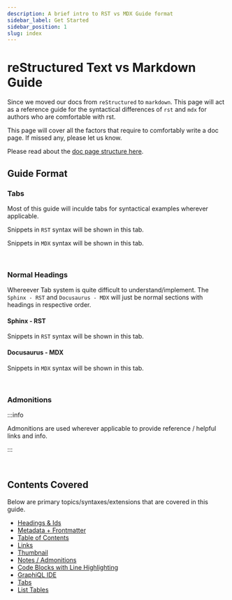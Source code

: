 ```yaml
---
description: A brief intro to RST vs MDX Guide format
sidebar_label: Get Started
sidebar_position: 1
slug: index
---
```


# reStructured Text vs Markdown Guide

Since we moved our docs from `reStructured` to `markdown`. This page will act as a reference guide for the syntactical differences of `rst` and `mdx` for authors who are comfortable with rst.

This page will cover all the factors that require to comfortably write a doc page. If missed any, please let us know.

Please read about the [doc page structure here](/page-structure.mdx).

## Guide Format

### Tabs
Most of this guide will inculde tabs for syntactical examples wherever applicable.


<Tabs>
<TabItem value="sphinx" label="Sphinx - RST" default>

Snippets in `RST` syntax will be shown in this tab.

</TabItem>
<TabItem value="docusaurus" label="Docusaurus - MDX">

Snippets in `MDX` syntax will be shown in this tab.

</TabItem>
</Tabs>

<br />

### Normal Headings
Whereever Tab system is quite difficult to understand/implement. The `Sphinx - RST` and `Docusaurus - MDX` will just be normal sections with headings in respective order.

#### Sphinx - RST
Snippets in `RST` syntax will be shown in this tab.

#### Docusaurus - MDX
Snippets in `MDX` syntax will be shown in this tab.

<br />

### Admonitions

:::info

Admonitions are used wherever applicable to provide reference / helpful links and info.

:::

<br />

## Contents Covered
Below are primary topics/syntaxes/extensions that are covered in this guide.

- [Headings & Ids](/rst-vs-mdx-guide/headings.mdx)
- [Metadata + Frontmatter](/rst-vs-mdx-guide/metadata.mdx)
- [Table of Contents](/rst-vs-mdx-guide/table-of-contents.mdx)
- [Links](/rst-vs-mdx-guide/links.mdx)
- [Thumbnail](/rst-vs-mdx-guide/thumbnail.mdx)
- [Notes / Admonitions](/rst-vs-mdx-guide/admonitions.mdx)
- [Code Blocks with Line Highlighting](/rst-vs-mdx-guide/code-blocks.mdx)
- [GraphiQL IDE](/rst-vs-mdx-guide/graphiql-ide.mdx)
- [Tabs](/rst-vs-mdx-guide/tabs.mdx)
- [List Tables](/rst-vs-mdx-guide/list-tables.mdx)
